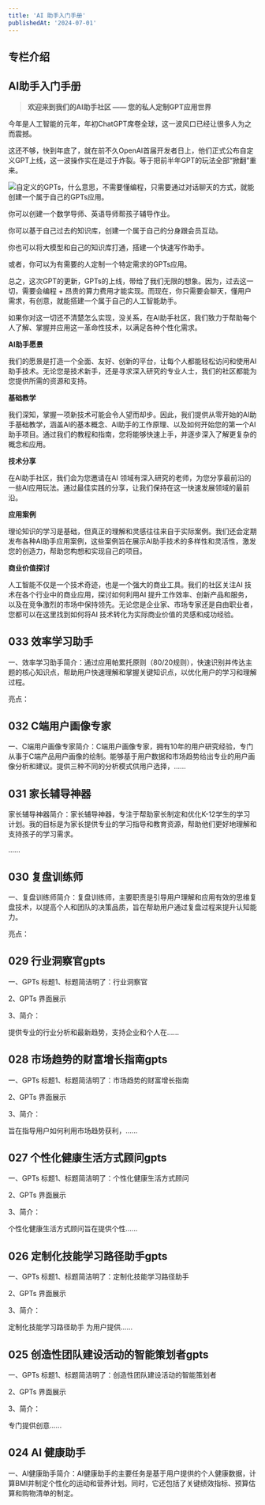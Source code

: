 ```yaml
---
title: 'AI 助手入门手册'
publishedAt: '2024-07-01'
---
```


## 专栏介绍

AI助手入门手册
--------


> **欢迎来到我们的AI助手社区 —— 您的私人定制GPT应用世界**

今年是人工智能的元年，年初ChatGPT席卷全球，这一波风口已经让很多人为之而震撼。

这还不够，快到年底了，就在前不久OpenAI首届开发者日上，他们正式公布自定义GPT上线，这一波操作实在是过于炸裂。等于把前半年GPT的玩法全部“掀翻”重来。

![](https://static.xiaobot.net/file/2023-11-14/191030/18be080638b9bc3e33818c9160def5f1.png)自定义的GPTs，什么意思，不需要懂编程，只需要通过对话聊天的方式，就能创建一个属于自己的GPTs应用。

你可以创建一个数学导师、英语导师帮孩子辅导作业。

你可以基于自己过去的知识库，创建一个属于自己的分身跟会员互动。

你也可以将大模型和自己的知识库打通，搭建一个快速写作助手。

或者，你可以为有需要的人定制一个特定需求的GPTs应用。

总之，这次GPT的更新，GPTs的上线，带给了我们无限的想象。因为，过去这一切，需要会编程 + 昂贵的算力费用才能实现。而现在，你只需要会聊天，懂用户需求，有创意，就能搭建一个属于自己的人工智能助手。

如果你对这一切还不清楚怎么实现，没关系，在AI助手社区，我们致力于帮助每个人了解、掌握并应用这一革命性技术，以满足各种个性化需求。

**AI助手愿景**

我们的愿景是打造一个全面、友好、创新的平台，让每个人都能轻松访问和使用AI助手技术。无论您是技术新手，还是寻求深入研究的专业人士，我们的社区都能为您提供所需的资源和支持。

**基础教学**

我们深知，掌握一项新技术可能会令人望而却步。因此，我们提供从零开始的AI助手基础教学，涵盖AI的基本概念、AI助手的工作原理、以及如何开始您的第一个AI助手项目。通过我们的教程和指南，您将能够快速上手，并逐步深入了解更复杂的概念和应用。

**技术分享**

在AI助手社区，我们会为您邀请在AI 领域有深入研究的老师，为您分享最前沿的一些AI应用玩法。通过最佳实践的分享，让我们保持在这一快速发展领域的最前沿。

**应用案例**

理论知识的学习是基础，但真正的理解和灵感往往来自于实际案例。我们还会定期发布各种AI助手应用案例，这些案例旨在展示AI助手技术的多样性和灵活性，激发您的创造力，帮助您构想和实现自己的项目。

**商业价值探讨**

人工智能不仅是一个技术奇迹，也是一个强大的商业工具。我们的社区关注AI 技术在各个行业中的商业应用，探讨如何利用AI 提升工作效率、创新产品和服务，以及在竞争激烈的市场中保持领先。无论您是企业家、市场专家还是自由职业者，您都可以在这里找到如何将AI 技术转化为实际商业价值的灵感和成功经验。



## 033 效率学习助手
一、效率学习助手简介：通过应用帕累托原则（80/20规则），快速识别并传达主题的核心知识点，帮助用户快速理解和掌握关键知识点，以优化用户的学习和理解过程。

亮点：

## 032 C端用户画像专家
一、C端用户画像专家简介：C端用户画像专家，拥有10年的用户研究经验，专门从事于C端产品用户画像的绘制。能够基于用户数据和市场趋势给出专业的用户画像分析和建议。提供三种不同的分析模式供用户选择，......

## 031 家长辅导神器
家长辅导神器简介：家长辅导神器，专注于帮助家长制定和优化K-12学生的学习计划。我的目标是为家长提供专业的学习指导和教育资源，帮助他们更好地理解和支持孩子的学习需求。

......

## 030 复盘训练师
一、复盘训练师简介：复盘训练师，主要职责是引导用户理解和应用有效的思维复盘技术，以提高个人和团队的决策品质，旨在帮助用户通过复盘过程来提升认知能力。

亮点：

## 029 行业洞察官gpts
一、GPTs 标题1、标题简洁明了：行业洞察官

2、GPTs 界面展示

3、简介：

提供专业的行业分析和最新趋势，支持企业和个人在......

## 028 市场趋势的财富增长指南gpts
一、GPTs 标题1、标题简洁明了：市场趋势的财富增长指南

2、GPTs 界面展示

3、简介：

旨在指导用户如何利用市场趋势获利，......

## 027 个性化健康生活方式顾问gpts
一、GPTs 标题1、标题简洁明了：个性化健康生活方式顾问

2、GPTs 界面展示

3、简介：

个性化健康生活方式顾问旨在提供个性......

## 026 定制化技能学习路径助手gpts
一、GPTs 标题1、标题简洁明了：定制化技能学习路径助手

2、GPTs 界面展示

3、简介：

定制化技能学习路径助手 为用户提供......

## 025 创造性团队建设活动的智能策划者gpts
一、GPTs 标题1、标题简洁明了：创造性团队建设活动的智能策划者

2、GPTs 界面展示

3、简介：

专门提供创意......

## 024 AI 健康助手
一、AI健康助手简介：AI健康助手的主要任务是基于用户提供的个人健康数据，计算BMI并制定个性化的运动和营养计划。同时，它还包括了关键绩效指标、预算估算和购物清单的制定。

